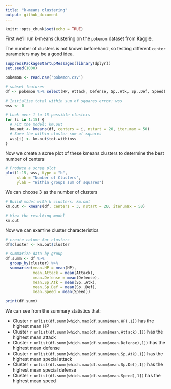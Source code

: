 ```yaml
---
title: "k-means clustering"
output: github_document
---
```


```r
knitr::opts_chunk$set(echo = TRUE)
```

First we'll run k-means clustering on the `pokemon` dataset from [Kaggle](https://www.kaggle.com/datasets/abcsds/pokemon?resource=download).

The number of clusters is not known beforehand, so testing different `center` parameters may be a good idea. 

```r
suppressPackageStartupMessages(library(dplyr))
set.seed(1000)

pokemon <- read.csv('pokemon.csv')

# subset features
df <- pokemon %>% select(HP, Attack, Defense, Sp..Atk, Sp..Def, Speed)

# Initialize total within sum of squares error: wss
wss <- 0

# Look over 1 to 15 possible clusters
for (i in 1:15) {
  # Fit the model: km.out
  km.out <- kmeans(df, centers = i, nstart = 20, iter.max = 50)
  # Save the within cluster sum of squares
  wss[i] <- km.out$tot.withinss
}
```

Now we create a scree plot of these kmeans clusters to determine the best number of centers

```r
# Produce a scree plot
plot(1:15, wss, type = "b", 
     xlab = "Number of Clusters", 
     ylab = "Within groups sum of squares")
```

We can choose 3 as the number of clusters

```r
# Build model with k clusters: km.out
km.out <- kmeans(df, centers = 3, nstart = 20, iter.max = 50)

# View the resulting model
km.out
```

Now we can examine cluster characteristics

```r
# create column for clusters
df$cluster <- km.out$cluster

# summarize data by group
df.summ <- df %>%
  group_by(cluster) %>%
  summarize(mean.HP = mean(HP),
            mean.Attack = mean(Attack),
            mean.Defense = mean(Defense),
            mean.Sp.Atk = mean(Sp..Atk),
            mean.Sp.Def = mean(Sp..Def),
            mean.Speed = mean(Speed))

print(df.summ)
```


We can see from the summary statistics that:

* Cluster `r unlist(df.summ[which.max(df.summ$mean.HP),1])` has the highest mean HP
* Cluster `r unlist(df.summ[which.max(df.summ$mean.Attack),1])` has the highest mean attack
* Cluster `r unlist(df.summ[which.max(df.summ$mean.Defense),1])` has the highest mean defense
* Cluster `r unlist(df.summ[which.max(df.summ$mean.Sp.Atk),1])` has the highest mean special attack
* Cluster `r unlist(df.summ[which.max(df.summ$mean.Sp.Def),1])` has the highest mean special defense
* Cluster `r unlist(df.summ[which.max(df.summ$mean.Speed),1])` has the highest mean speed
